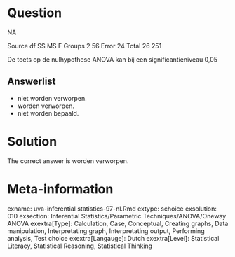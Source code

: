 Question
========

NA

Source df SS MS F
Groups 2 56
Error 24
Total 26 251

De toets op de nulhypothese ANOVA kan bij een significantieniveau 0,05

Answerlist
----------
* niet worden verworpen.
* worden verworpen.
* niet worden bepaald.

Solution
========

The correct answer is  worden verworpen.

Meta-information
================
exname: uva-inferential statistics-97-nl.Rmd
extype: schoice
exsolution: 010
exsection: Inferential Statistics/Parametric Techniques/ANOVA/Oneway ANOVA
exextra[Type]: Calculation, Case, Conceptual, Creating graphs, Data manipulation, Interpretating graph, Interpretating output, Performing analysis, Test choice
exextra[Langauge]: Dutch
exextra[Level]: Statistical Literacy, Statistical Reasoning, Statistical Thinking
